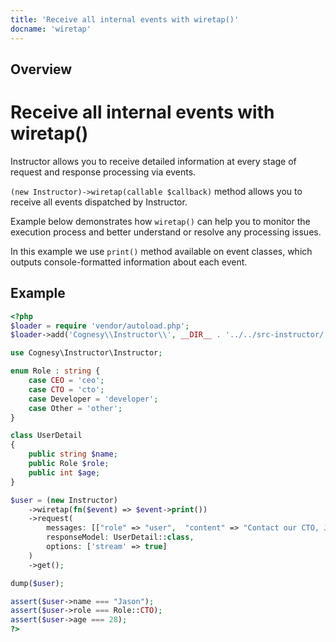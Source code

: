 ```yaml
---
title: 'Receive all internal events with wiretap()'
docname: 'wiretap'
---
```


## Overview

# Receive all internal events with wiretap()

Instructor allows you to receive detailed information at every stage of request
and response processing via events.

`(new Instructor)->wiretap(callable $callback)` method allows you to receive all
events dispatched by Instructor.

Example below demonstrates how `wiretap()` can help you to monitor the execution
process and better understand or resolve any processing issues.

In this example we use `print()` method available on event classes, which outputs
console-formatted information about each event.


## Example

```php
<?php
$loader = require 'vendor/autoload.php';
$loader->add('Cognesy\\Instructor\\', __DIR__ . '../../src-instructor/');

use Cognesy\Instructor\Instructor;

enum Role : string {
    case CEO = 'ceo';
    case CTO = 'cto';
    case Developer = 'developer';
    case Other = 'other';
}

class UserDetail
{
    public string $name;
    public Role $role;
    public int $age;
}

$user = (new Instructor)
    ->wiretap(fn($event) => $event->print())
    ->request(
        messages: [["role" => "user",  "content" => "Contact our CTO, Jason is 28 years old -- Best regards, Tom"]],
        responseModel: UserDetail::class,
        options: ['stream' => true]
    )
    ->get();

dump($user);

assert($user->name === "Jason");
assert($user->role === Role::CTO);
assert($user->age === 28);
?>
```
